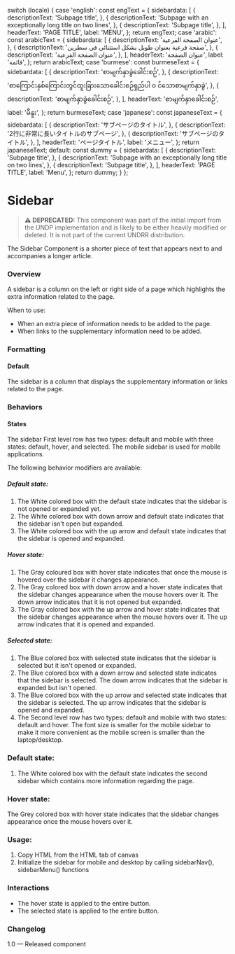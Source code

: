 
  switch (locale) {
    case 'english':
      const engText = {
        sidebardata: [
          {
            descriptionText: 'Subpage title',
          },
          {
            descriptionText:
              'Subpage with an exceptionally long title on two lines',
          },
          {
            descriptionText: 'Subpage title',
          },
        ],
        headerText: 'PAGE TITLE',
        label: 'MENU',
      };
      return engText;
    case 'arabic':
      const arabicText = {
        sidebardata: [
          {
            descriptionText: 'عنوان الصفحة الفرعية',
          },
          {
            descriptionText: 'صفحة فرعية بعنوان طويل بشكل استثنائي في سطرين',
          },
          {
            descriptionText: 'عنوان الصفحة الفرعية',
          },
        ],
        headerText: 'عنوان الصفحة',
        label: 'قائمة',
      };
      return arabicText;
    case 'burmese':
      const burmeseText = {
        sidebardata: [
          {
            descriptionText: 'စာမျက်နှာခွဲခေါင်းစဉ်',
          },
          {
            descriptionText:
              'စာကြောင်းနှစ်ကြောင်းတွင်ထူးခြားသောခေါင်းစဉ်ရှည်ပါ ၀ င်သောစာမျက်နှာခွဲ',
          },
          {
            descriptionText: 'စာမျက်နှာခွဲခေါင်းစဉ်',
          },
        ],
        headerText: 'စာမျက်နှာခေါင်းစဉ်',
        label: 'မီနူး',
      };
      return burmeseText;
    case 'japanese':
      const japaneseText = {
        sidebardata: [
          {
            descriptionText: 'サブページのタイトル',
          },
          {
            descriptionText: '2行に非常に長いタイトルのサブページ',
          },
          {
            descriptionText: 'サブページのタイトル',
          },
        ],
        headerText: 'ページタイトル',
        label: 'メニュー',
      };
      return japaneseText;
    default:
      const dummy = {
        sidebardata: [
          {
            descriptionText: 'Subpage title',
          },
          {
            descriptionText:
              'Subpage with an exceptionally long title on two lines',
          },
          {
            descriptionText: 'Subpage title',
          },
        ],
        headerText: 'PAGE TITLE',
        label: 'Menu',
      };
      return dummy;
  }
};

<Meta of={SidebarStories} />

# Sidebar

> **⚠️ DEPRECATED:** This component was part of the initial import from the UNDP implementation and is likely to be either heavily modified or deleted. It is not part of the current UNDRR distribution.

The Sidebar Component is a shorter piece of text that appears next to and accompanies a longer article.

### Overview

A sidebar is a column on the left or right side of a page which highlights the extra information related to the page.

When to use:

- When an extra piece of information needs to be added to the page.
- When links to the supplementary information need to be added.

### Formatting

#### Default

The sidebar is a column that displays the supplementary information or links related to the page.

### Behaviors

#### States

The sidebar First level row has two types: default and mobile with three states: default, hover, and selected. The mobile sidebar is used for mobile applications.

The following behavior modifiers are available:

##### Default state:

1. The White colored box with the default state indicates that the sidebar is not opened or expanded yet.
2. The White colored box with down arrow and default state indicates that the sidebar isn't open but expanded.
3. The White colored box with the up arrow and default state indicates that the sidebar is opened and expanded.

##### Hover state:

1. The Gray coloured box with hover state indicates that once the mouse is hovered over the sidebar it changes appearance.
2. The Gray colored box with down arrow and a hover state indicates that the sidebar changes appearance when the mouse hovers over it. The down arrow indicates that it is not opened but expanded.
3. The Gray colored box with the up arrow and hover state indicates that the sidebar changes appearance when the mouse hovers over it. The up arrow indicates that it is opened and expanded.

##### Selected state:

1. The Blue colored box with selected state indicates that the sidebar is selected but it isn't opened or expanded.
2. The Blue colored box with a down arrow and selected state indicates that the sidebar is selected. The down arrow indicates that the sidebar is expanded but isn't opened.
3. The Blue colored box with the up arrow and selected state indicates that the sidebar is selected. The up arrow indicates that the sidebar is opened and expanded.
4. The Second level row has two types: default and mobile with two states: default and hover. The font size is smaller for the mobile sidebar to make it more convenient as the mobile screen is smaller than the laptop/desktop.

### Default state:

1. The White colored box with the default state indicates the second sidebar which contains more information regarding the page.

### Hover state:

The Grey colored box with hover state indicates that the sidebar changes appearance once the mouse hovers over it.

<Canvas of={SidebarStories.DefaultSidebar} meta={SidebarStories} />

### Usage:

1. Copy HTML from the HTML tab of canvas
2. Initialize the sidebar for mobile and desktop by calling sidebarNav(), sidebarMenu() functions

### Interactions

- The hover state is applied to the entire button.
- The selected state is applied to the entire button.

### Changelog

1.0 — Released component
